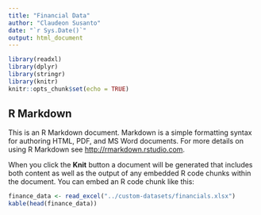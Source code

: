 ```yaml
---
title: "Financial Data"
author: "Claudeon Susanto"
date: "`r Sys.Date()`"
output: html_document
---
```


```r
library(readxl)
library(dplyr)
library(stringr)
library(knitr)
knitr::opts_chunk$set(echo = TRUE)
```

## R Markdown

This is an R Markdown document. Markdown is a simple formatting syntax for authoring HTML, PDF, and MS Word documents. For more details on using R Markdown see <http://rmarkdown.rstudio.com>.

When you click the **Knit** button a document will be generated that includes both content as well as the output of any embedded R code chunks within the document. You can embed an R code chunk like this:

```r
finance_data <- read_excel("../custom-datasets/financials.xlsx")
kable(head(finance_data))
```


